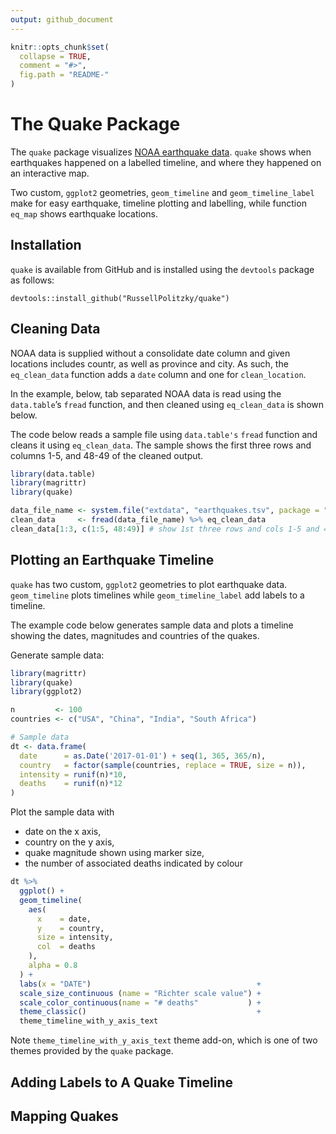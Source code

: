 ```yaml
---
output: github_document
---
```


<!-- README.md is generated from README.Rmd. Please edit that file -->

```r
knitr::opts_chunk$set(
  collapse = TRUE,
  comment = "#>",
  fig.path = "README-"
)
```

<!-- * Turn on travis for this repo at https://travis-ci.org/profile -->
<!--  * Add a travis shield to your README.md: -->
<!-- [![Travis-CI Build Status](https://travis-ci.org/.svg?branch=master)](https://travis-ci.org/) -->

# The Quake Package

The `quake` package visualizes [NOAA earthquake data](https://ngdc.noaa.gov/nndc/struts/form?t=101650&s=1&d=1).
`quake` shows when earthquakes happened on a labelled timeline,
and where they happened on an interactive map.

Two custom, `ggplot2` geometries, `geom_timeline` and `geom_timeline_label`
make for easy earthquake, timeline plotting and labelling, while 
function `eq_map` shows earthquake locations.

## Installation

`quake` is available from GitHub and is installed 
using the `devtools` package as follows:

    devtools::install_github("RussellPolitzky/quake")

## Cleaning Data

NOAA data is supplied without a consolidate date column and given locations
includes countr, as well as province and city.  As such, the `eq_clean_data`
function adds a `date` column and one for `clean_location`.

In the example, below, tab separated NOAA data is read using the `data.table`'s
`fread` function, and then cleaned using `eq_clean_data` is shown below.

The code below reads a sample file using `data.table's` `fread` function
and cleans it using `eq_clean_data`.  The sample shows the first three
rows and columns 1-5, and 48-49 of the cleaned output.

```r
library(data.table)
library(magrittr)
library(quake)

data_file_name <- system.file("extdata", "earthquakes.tsv", package = "quake")
clean_data     <- fread(data_file_name) %>% eq_clean_data
clean_data[1:3, c(1:5, 48:49)] # show 1st three rows and cols 1-5 and 48-49
```

## Plotting an Earthquake Timeline

`quake` has two custom, `ggplot2` geometries to plot earthquake data.
`geom_timeline` plots timelines while `geom_timeline_label` add 
labels to a timeline.

The example code below generates sample data and plots 
a timeline showing the dates, magnitudes and countries of the 
quakes.

Generate sample data:

```r
library(magrittr)
library(quake)
library(ggplot2)

n         <- 100
countries <- c("USA", "China", "India", "South Africa")

# Sample data
dt <- data.frame(
  date      = as.Date('2017-01-01') + seq(1, 365, 365/n),
  country   = factor(sample(countries, replace = TRUE, size = n)),
  intensity = runif(n)*10,
  deaths    = runif(n)*12
)
```
Plot the sample data with 

* date on the x axis, 
* country on the y axis, 
* quake magnitude shown using marker size, 
* the number of associated deaths indicated by colour

```r
dt %>%
  ggplot() +
  geom_timeline(
    aes(
      x    = date, 
      y    = country, 
      size = intensity, 
      col  = deaths
    ), 
    alpha = 0.8
  ) +
  labs(x = "DATE")                                     +
  scale_size_continuous (name = "Richter scale value") +
  scale_color_continuous(name = "# deaths"           ) +
  theme_classic()                                      +
  theme_timeline_with_y_axis_text
```
Note `theme_timeline_with_y_axis_text` theme add-on, which is 
one of two themes provided by the `quake` package.

## Adding Labels to A Quake Timeline


## Mapping Quakes


















